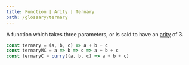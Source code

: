 ```yaml
---
title: Function | Arity | Ternary
path: /glossary/ternary
---
```


<Def of="Ternary" parent="Arity" />

A function which takes three parameters, or is said to have an [arity](/glossary/arity) of 3.

```js
const ternary = (a, b, c) => a + b + c
const ternaryMC = a => b => c => a + b + c 
const ternaryC = curry((a, b, c) => a + b + c)
```
